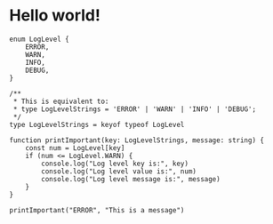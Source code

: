 # Hello world!

```tsx
enum LogLevel {
	ERROR,
	WARN,
	INFO,
	DEBUG,
}

/**
 * This is equivalent to:
 * type LogLevelStrings = 'ERROR' | 'WARN' | 'INFO' | 'DEBUG';
 */
type LogLevelStrings = keyof typeof LogLevel

function printImportant(key: LogLevelStrings, message: string) {
	const num = LogLevel[key]
	if (num <= LogLevel.WARN) {
		console.log("Log level key is:", key)
		console.log("Log level value is:", num)
		console.log("Log level message is:", message)
	}
}

printImportant("ERROR", "This is a message")
```


<Counter />
